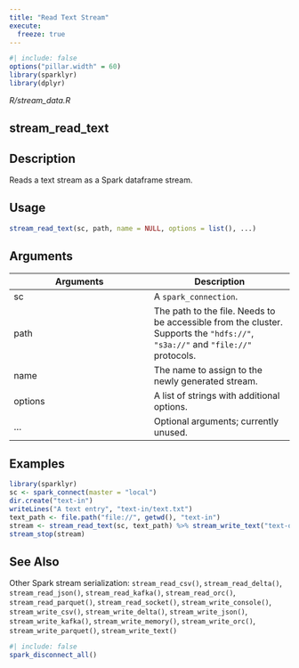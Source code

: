 ```yaml
---
title: "Read Text Stream"
execute:
  freeze: true
---
```


```r
#| include: false
options("pillar.width" = 60)
library(sparklyr) 
library(dplyr)
```

*R/stream_data.R*

## stream_read_text

## Description
Reads a text stream as a Spark dataframe stream. 


## Usage
```r
stream_read_text(sc, path, name = NULL, options = list(), ...) 
```

## Arguments
|Arguments|Description|
|---|---|
| sc | A `spark_connection`. |
| path | The path to the file. Needs to be accessible from the cluster. Supports the `"hdfs://"`, `"s3a://"` and `"file://"` protocols. |
| name | The name to assign to the newly generated stream. |
| options | A list of strings with additional options. |
| ... | Optional arguments; currently unused. |





## Examples
```r
library(sparklyr)
sc <- spark_connect(master = "local") 
dir.create("text-in") 
writeLines("A text entry", "text-in/text.txt") 
text_path <- file.path("file://", getwd(), "text-in") 
stream <- stream_read_text(sc, text_path) %>% stream_write_text("text-out") 
stream_stop(stream) 
```

## See Also
Other Spark stream serialization:  `stream_read_csv()`, `stream_read_delta()`, `stream_read_json()`, `stream_read_kafka()`, `stream_read_orc()`, `stream_read_parquet()`, `stream_read_socket()`, `stream_write_console()`, `stream_write_csv()`, `stream_write_delta()`, `stream_write_json()`, `stream_write_kafka()`, `stream_write_memory()`, `stream_write_orc()`, `stream_write_parquet()`, `stream_write_text()`


```r
#| include: false
spark_disconnect_all()
```
